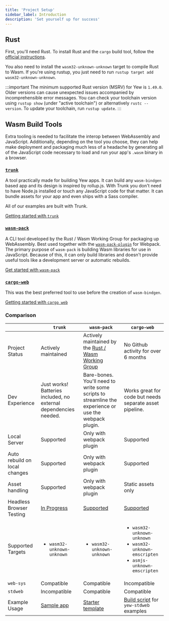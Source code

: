 ```yaml
---
title: 'Project Setup'
sidebar_label: Introduction
description: 'Set yourself up for success'
---
```


## Rust

First, you'll need Rust. To install Rust and the `cargo` build tool, follow the [official instructions](https://www.rust-lang.org/tools/install).

You also need to install the `wasm32-unknown-unknown` target to compile Rust to Wasm.
If you're using rustup, you just need to run `rustup target add wasm32-unknown-unknown`.

:::important
The minimum supported Rust version (MSRV) for Yew is `1.49.0`. Older versions can cause unexpected issues accompanied by incomprehensible error messages.
You can check your toolchain version using `rustup show` (under "active toolchain") or alternatively `rustc --version`. To update your toolchain, run `rustup update`.
:::

## **Wasm Build Tools**

Extra tooling is needed to facilitate the interop between WebAssembly and JavaScript. Additionally,
depending on the tool you choose, they can help make deployment and packaging much less of a
headache by generating all of the JavaScript code necessary to load and run your app's `.wasm`
binary in a browser.

### [**`trunk`**](https://github.com/thedodd/trunk/)

A tool practically made for building Yew apps.
It can build any `wasm-bindgen` based app and its design is inspired by rollup.js.
With Trunk you don't need to have Node.js installed or touch any JavaScript code for that matter.
It can bundle assets for your app and even ships with a Sass compiler.

All of our examples are built with Trunk.

[Getting started with `trunk`](getting-started/project-setup/using-trunk.mdx)

### [**`wasm-pack`**](https://drager.github.io/wasm-pack/book/)

A CLI tool developed by the Rust / Wasm Working Group for packaging up WebAssembly. Best used
together with the [`wasm-pack-plugin`](https://github.com/wasm-tool/wasm-pack-plugin) for Webpack.
The primary purpose of `wasm-pack` is building Wasm libraries for use in JavaScript.
Because of this, it can only build libraries and doesn't provide useful tools like a development server or automatic rebuilds.

[Get started with `wasm-pack`](getting-started/project-setup/using-wasm-pack.mdx)

### [**`cargo-web`**](https://github.com/koute/cargo-web)

This was the best preferred tool to use before the creation of `wasm-bindgen`.

[Getting started with `cargo web`](getting-started/project-setup/using-cargo-web.mdx)

### Comparison

|                               | `trunk`                                                          | `wasm-pack`                                                                                           | `cargo-web`                                                                                                                                            |
| ----------------------------- | ---------------------------------------------------------------- | ----------------------------------------------------------------------------------------------------- | ------------------------------------------------------------------------------------------------------------------------------------------------------ |
| Project Status                | Actively maintained                                              | Actively maintained by the [Rust / Wasm Working Group](https://rustwasm.github.io)                    | No Github activity for over 6 months                                                                                                                   |
| Dev Experience                | Just works! Batteries included, no external dependencies needed. | Bare-bones. You'll need to write some scripts to streamline the experience or use the webpack plugin. | Works great for code but needs separate asset pipeline.                                                                                                |
| Local Server                  | Supported                                                        | Only with webpack plugin                                                                              | Supported                                                                                                                                              |
| Auto rebuild on local changes | Supported                                                        | Only with webpack plugin                                                                              | Supported                                                                                                                                              |
| Asset handling                | Supported                                                        | Only with webpack plugin                                                                              | Static assets only                                                                                                                                     |
| Headless Browser Testing      | [In Progress](https://github.com/thedodd/trunk/issues/20)        | [Supported](https://github.com/drager/wasm-pack/book/commands/test.html)                             | [Supported](https://github.com/koute/cargo-web#features)                                                                                               |
| Supported Targets             | <ul><li><code>wasm32-unknown-unknown</code></li></ul>            | <ul><li><code>wasm32-unknown-unknown</code></li></ul>                                                 | <ul> <li><code>wasm32-unknown-unknown</code></li> <li><code>wasm32-unknown-emscripten</code></li> <li><code>asmjs-unknown-emscripten</code></li> </ul> |
| `web-sys`                     | Compatible                                                       | Compatible                                                                                            | Incompatible                                                                                                                                           |
| `stdweb`                      | Incompatible                                                     | Compatible                                                                                            | Compatible                                                                                                                                             |
| Example Usage                 | [Sample app](getting-started/build-a-sample-app.mdx)             | [Starter template](https://github.com/yewstack/yew-wasm-pack-minimal)                                 | [Build script](https://www.github.com/yewstack/yew/tree/v0.18/packages/yew-stdweb/examples) for `yew-stdweb` examples                                  |
